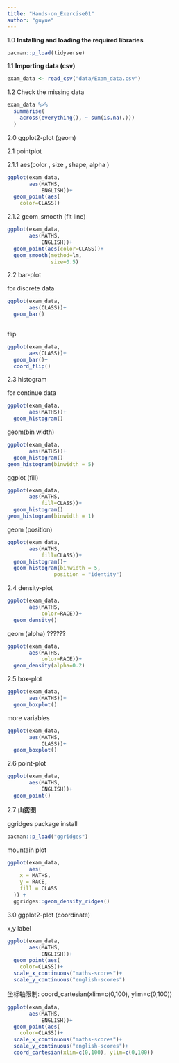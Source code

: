 ```yaml
---
title: "Hands-on_Exercise01"
author: "guyue"
---
```


1.0 **Installing and loading the required libraries**

```r
pacman::p_load(tidyverse)
```

1.1 **Importing data (csv)**

```r
exam_data <- read_csv("data/Exam_data.csv")
```

1.2 Check the missing data

```r
exam_data %>%
  summarise(
    across(everything(), ~ sum(is.na(.)))
  )
```

2.0 ggplot2-plot (geom)

2.1 pointplot

2.1.1 aes(color , size , shape, alpha )

```r
ggplot(exam_data,
       aes(MATHS,
           ENGLISH))+
  geom_point(aes(
    color=CLASS))
```

2.1.2 geom_smooth (fit line)

```r
ggplot(exam_data,
       aes(MATHS,
           ENGLISH))+
  geom_point(aes(color=CLASS))+
  geom_smooth(method=lm, 
              size=0.5)
```

2.2 bar-plot

for discrete data

```r
ggplot(exam_data,
       aes(CLASS))+
  geom_bar()
         
```

flip

```r
ggplot(exam_data,
       aes(CLASS))+
  geom_bar()+
  coord_flip()
```

2.3 histogram

for continue data

```r
ggplot(exam_data,
       aes(MATHS))+
  geom_histogram()
```

geom(bin width)

```r
ggplot(exam_data,
       aes(MATHS))+
  geom_histogram()
geom_histogram(binwidth = 5)
```

ggplot (fill)

```r
ggplot(exam_data,
       aes(MATHS,
           fill=CLASS))+
  geom_histogram()
geom_histogram(binwidth = 1)
```

geom (position)

```r
ggplot(exam_data,
       aes(MATHS,
           fill=CLASS))+
  geom_histogram()+
  geom_histogram(binwidth = 5,
               position = "identity")
```

2.4 density-plot

```r
ggplot(exam_data,
       aes(MATHS,
           color=RACE))+
  geom_density()
```

geom (alpha) ??????

```r
ggplot(exam_data,
       aes(MATHS,
           color=RACE))+
  geom_density(alpha=0.2)
```

2.5 box-plot

```r
ggplot(exam_data,
       aes(MATHS))+
  geom_boxplot()
```

more variables

```r
ggplot(exam_data,
       aes(MATHS,
           CLASS))+
  geom_boxplot()
```

2.6 point-plot

```r
ggplot(exam_data,
       aes(MATHS,
           ENGLISH))+
  geom_point()
```

2.7 **山峦图**

ggridges package install

```r
pacman::p_load("ggridges")
```

mountain plot

```r
ggplot(exam_data,
       aes(
    x = MATHS,
    y = RACE,
    fill = CLASS
  )) +
  ggridges::geom_density_ridges()
```

3.0 ggplot2-plot (coordinate)

x,y label

```r
ggplot(exam_data,
       aes(MATHS,
           ENGLISH))+
  geom_point(aes(
    color=CLASS))+
  scale_x_continuous("maths-scores")+
  scale_y_continuous("english-scores")

```

坐标轴限制: coord_cartesian(xlim=c(0,100), ylim=c(0,100))

```r
ggplot(exam_data,
       aes(MATHS,
           ENGLISH))+
  geom_point(aes(
    color=CLASS))+
  scale_x_continuous("maths-scores")+
  scale_y_continuous("english-scores")+
  coord_cartesian(xlim=c(0,100), ylim=c(0,100))
```
